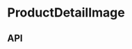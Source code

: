 
<Meta
  title="Components/ProductDetailHeader/ProductDetailImage"
  component={ProductDetailImage}
/>

# ProductDetailImage

<Preview>
  <Story name="Base component">
    <VariantSelectContextProvider variants={ProductDetailImageFixture.variantOptions}>
      <ProductDetailContextProvider product={ProductDetailHeaderFixture.product}>
        <ProductDetailImage
          className={ProductDetailImageFixture.className}
          id={ProductDetailImageFixture.id}
          theme={ProductDetailImageFixture.theme}
        />
      </ProductDetailContextProvider>
    </VariantSelectContextProvider>
  </Story>
</Preview>

## API

<Props of={ProductDetailImage} />
